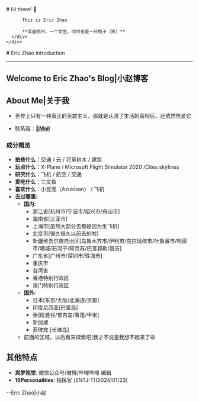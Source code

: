 
<BaseLayout title="Home">
  <BaseCard title="Home">
    <div class="flex">
      <div class="p-6">
          # Hi there! 👋

          This is Eric Zhao

          **现居杭州，一个学生，同时也是一只鸽子（笑）**
      </div>
    </div>

  </BaseCard>

  <BaseCard title="Home" image="/index.webp">
# Eric Zhao Introduction

---

## Welcome to Eric Zhao's Blog|小赵博客

## About Me|关于我


- 世界上只有一种真正的英雄主义，那就是认清了生活的真相后，还依然热爱它

- 联系我：[**📧Mail**](mailto:ericzhao3366@dingtalk.com)

### 成分概览

- **拍些什么**：交通 / 云 / 花草树木 / 建筑
- **玩点什么**：X-Plane / Microsoft Flight Simulator 2020 /Cites skylines
- **研究什么**：飞机 / 航空 / 交通 
- **爱吃什么**：三文鱼
- **喜欢什么**：小豆泥（Azukisan） / 飞机 
- **去过哪里:**
  - **国内:**
    - 浙江省[杭州市/宁波市/绍兴市/舟山市]
    - 海南省[三亚市]
    - 上海市[虽然大部分去都是因为坐飞机]
    - 北京市[很久很久以前去的啦]
    - 新疆维吾尔族自治区[乌鲁木齐市/伊利市/克拉玛依市/吐鲁番市/哈密市/塔城/石河子/阿克苏/巴音郭勒/昌吉]
    - 广东省[广州市/深圳市/珠海市]
    - 重庆市
    - 台湾省
    - 香港特别行政区
    - 澳门特别行政区
  - **国外:**
    - 日本[东京/大阪/北海道/京都]
    - 印度尼西亚[巴厘岛]
    - 泰国[曼谷/普吉岛/春蓬/甲米]
    - 新加坡
    - 菲律宾 [长滩岛]
  - 前面的区域，以后再来探索吧(我才不说是我想不起来了😆

## 其他特点

- **岚梦视觉**: 微信公众号/微博/哔哩哔哩 编辑
- **16Personalities**: 指挥官 (ENTJ-T)[2024/01/23]

--Eric Zhao|小赵

  </BaseCard>
</BaseLayout>
